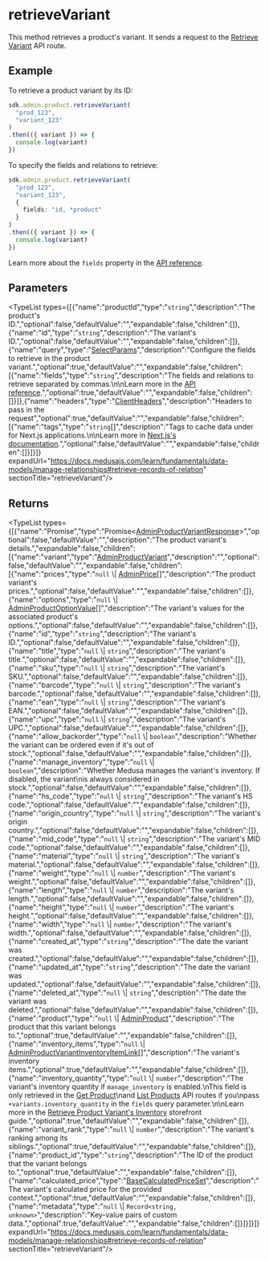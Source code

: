
# retrieveVariant

This method retrieves a product's variant. It sends a request to the
[Retrieve Variant](https://docs.medusajs.com/api/admin#products\_getproductsidvariantsvariant\_id)
API route.

## Example

To retrieve a product variant by its ID:

```ts
sdk.admin.product.retrieveVariant(
  "prod_123",
  "variant_123"
)
.then(({ variant }) => {
  console.log(variant)
})
```

To specify the fields and relations to retrieve:

```ts
sdk.admin.product.retrieveVariant(
  "prod_123",
  "variant_123",
  {
    fields: "id, *product"
  }
)
.then(({ variant }) => {
  console.log(variant)
})
```

Learn more about the `fields` property in the [API reference](https://docs.medusajs.com/api/store#select-fields-and-relations).

## Parameters

<TypeList types={[{"name":"productId","type":"`string`","description":"The product's ID.","optional":false,"defaultValue":"","expandable":false,"children":[]},{"name":"id","type":"`string`","description":"The variant's ID.","optional":false,"defaultValue":"","expandable":false,"children":[]},{"name":"query","type":"[SelectParams](../../../../../types/HttpTypes/interfaces/types.HttpTypes.SelectParams/page.mdx)","description":"Configure the fields to retrieve in the product variant.","optional":true,"defaultValue":"","expandable":false,"children":[{"name":"fields","type":"`string`","description":"The fields and relations to retrieve separated by commas.\n\nLearn more in the [API reference](https://docs.medusajs.com/api/store#select-fields-and-relations).","optional":true,"defaultValue":"","expandable":false,"children":[]}]},{"name":"headers","type":"[ClientHeaders](../../../types/js_sdk.admin.ClientHeaders/page.mdx)","description":"Headers to pass in the request","optional":true,"defaultValue":"","expandable":false,"children":[{"name":"tags","type":"`string`[]","description":"Tags to cache data under for Next.js applications.\n\nLearn more in [Next.js's documentation](https://nextjs.org/docs/app/building-your-application/caching#fetch-optionsnexttags-and-revalidatetag).","optional":false,"defaultValue":"","expandable":false,"children":[]}]}]} expandUrl="https://docs.medusajs.com/learn/fundamentals/data-models/manage-relationships#retrieve-records-of-relation" sectionTitle="retrieveVariant"/>

## Returns

<TypeList types={[{"name":"Promise","type":"Promise&#60;[AdminProductVariantResponse](../../../../../types/HttpTypes/interfaces/types.HttpTypes.AdminProductVariantResponse/page.mdx)&#62;","optional":false,"defaultValue":"","description":"The product variant's details.","expandable":false,"children":[{"name":"variant","type":"[AdminProductVariant](../../../../../types/HttpTypes/interfaces/types.HttpTypes.AdminProductVariant/page.mdx)","description":"","optional":false,"defaultValue":"","expandable":false,"children":[{"name":"prices","type":"`null` \\| [AdminPrice](../../../../../types/HttpTypes/interfaces/types.HttpTypes.AdminPrice/page.mdx)[]","description":"The product variant's prices.","optional":false,"defaultValue":"","expandable":false,"children":[]},{"name":"options","type":"`null` \\| [AdminProductOptionValue](../../../../../types/HttpTypes/interfaces/types.HttpTypes.AdminProductOptionValue/page.mdx)[]","description":"The variant's values for the associated product's options.","optional":false,"defaultValue":"","expandable":false,"children":[]},{"name":"id","type":"`string`","description":"The variant's ID.","optional":false,"defaultValue":"","expandable":false,"children":[]},{"name":"title","type":"`null` \\| `string`","description":"The variant's title.","optional":false,"defaultValue":"","expandable":false,"children":[]},{"name":"sku","type":"`null` \\| `string`","description":"The variant's SKU.","optional":false,"defaultValue":"","expandable":false,"children":[]},{"name":"barcode","type":"`null` \\| `string`","description":"The variant's barcode.","optional":false,"defaultValue":"","expandable":false,"children":[]},{"name":"ean","type":"`null` \\| `string`","description":"The variant's EAN.","optional":false,"defaultValue":"","expandable":false,"children":[]},{"name":"upc","type":"`null` \\| `string`","description":"The variant's UPC.","optional":false,"defaultValue":"","expandable":false,"children":[]},{"name":"allow_backorder","type":"`null` \\| `boolean`","description":"Whether the variant can be ordered even if it's out of stock.","optional":false,"defaultValue":"","expandable":false,"children":[]},{"name":"manage_inventory","type":"`null` \\| `boolean`","description":"Whether Medusa manages the variant's inventory. If disabled, the variant\nis always considered in stock.","optional":false,"defaultValue":"","expandable":false,"children":[]},{"name":"hs_code","type":"`null` \\| `string`","description":"The variant's HS code.","optional":false,"defaultValue":"","expandable":false,"children":[]},{"name":"origin_country","type":"`null` \\| `string`","description":"The variant's origin country.","optional":false,"defaultValue":"","expandable":false,"children":[]},{"name":"mid_code","type":"`null` \\| `string`","description":"The variant's MID code.","optional":false,"defaultValue":"","expandable":false,"children":[]},{"name":"material","type":"`null` \\| `string`","description":"The variant's material.","optional":false,"defaultValue":"","expandable":false,"children":[]},{"name":"weight","type":"`null` \\| `number`","description":"The variant's weight.","optional":false,"defaultValue":"","expandable":false,"children":[]},{"name":"length","type":"`null` \\| `number`","description":"The variant's length.","optional":false,"defaultValue":"","expandable":false,"children":[]},{"name":"height","type":"`null` \\| `number`","description":"The variant's height.","optional":false,"defaultValue":"","expandable":false,"children":[]},{"name":"width","type":"`null` \\| `number`","description":"The variant's width.","optional":false,"defaultValue":"","expandable":false,"children":[]},{"name":"created_at","type":"`string`","description":"The date the variant was created.","optional":false,"defaultValue":"","expandable":false,"children":[]},{"name":"updated_at","type":"`string`","description":"The date the variant was updated.","optional":false,"defaultValue":"","expandable":false,"children":[]},{"name":"deleted_at","type":"`null` \\| `string`","description":"The date the variant was deleted.","optional":false,"defaultValue":"","expandable":false,"children":[]},{"name":"product","type":"`null` \\| [AdminProduct](../../../../../types/HttpTypes/interfaces/types.HttpTypes.AdminProduct/page.mdx)","description":"The product that this variant belongs to.","optional":true,"defaultValue":"","expandable":false,"children":[]},{"name":"inventory_items","type":"`null` \\| [AdminProductVariantInventoryItemLink](../../../../../types/HttpTypes/interfaces/types.HttpTypes.AdminProductVariantInventoryItemLink/page.mdx)[]","description":"The variant's inventory items.","optional":true,"defaultValue":"","expandable":false,"children":[]},{"name":"inventory_quantity","type":"`null` \\| `number`","description":"The variant's inventory quantity if `manage_inventory` is enabled.\nThis field is only retrieved in the [Get Product](https://docs.medusajs.com/api/store#products\\_getproductsid)\nand [List Products](https://docs.medusajs.com/api/store#products\\_getproducts) API routes if you\npass `+variants.inventory_quantity` in the `fields` query parameter.\n\nLearn more in the [Retrieve Product Variant's Inventory](https://docs.medusajs.com/resources/storefront-development/products/inventory) storefront guide.","optional":true,"defaultValue":"","expandable":false,"children":[]},{"name":"variant_rank","type":"`null` \\| `number`","description":"The variant's ranking among its siblings.","optional":true,"defaultValue":"","expandable":false,"children":[]},{"name":"product_id","type":"`string`","description":"The ID of the product that the variant belongs to.","optional":true,"defaultValue":"","expandable":false,"children":[]},{"name":"calculated_price","type":"[BaseCalculatedPriceSet](../../../../../types/interfaces/types.BaseCalculatedPriceSet/page.mdx)","description":"The variant's calculated price for the provided context.","optional":true,"defaultValue":"","expandable":false,"children":[]},{"name":"metadata","type":"`null` \\| `Record<string, unknown>`","description":"Key-value pairs of custom data.","optional":true,"defaultValue":"","expandable":false,"children":[]}]}]}]} expandUrl="https://docs.medusajs.com/learn/fundamentals/data-models/manage-relationships#retrieve-records-of-relation" sectionTitle="retrieveVariant"/>
